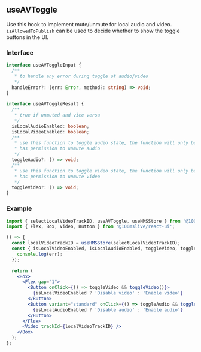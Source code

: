 ## useAVToggle

Use this hook to implement mute/unmute for local audio and video.
`isAllowedToPublish` can be used to decide whether to show the toggle buttons in the UI.


### Interface

```ts
interface useAVToggleInput {
  /**
   * to handle any error during toggle of audio/video
   */
  handleError?: (err: Error, method?: string) => void;
}
```

```ts
interface useAVToggleResult {
  /**
   * true if unmuted and vice versa
   */
  isLocalAudioEnabled: boolean;
  isLocalVideoEnabled: boolean;
  /**
   * use this function to toggle audio state, the function will only be present if the user
   * has permission to unmute audio
   */
  toggleAudio?: () => void;
  /**
   * use this function to toggle video state, the function will only be present if the user
   * has permission to unmute video
   */
  toggleVideo?: () => void;
}
```

### Example

<Story id="hooks-useavtoggle--use-video-hook" />

```jsx
import { selectLocalVideoTrackID, useAVToggle, useHMSStore } from '@100mslive/react-sdk';
import { Flex, Box, Video, Button } from '@100mslive/react-ui';

() => {
  const localVideoTrackID = useHMSStore(selectLocalVideoTrackID);
  const { isLocalVideoEnabled, isLocalAudioEnabled, toggleVideo, toggleAudio } = useAVToggle(err => {
    console.log(err);
  });

  return (
    <Box>
      <Flex gap="1">
        <Button onClick={() => toggleVideo && toggleVideo()}>
          {isLocalVideoEnabled ? 'Disable video' : 'Enable video'}
        </Button>
        <Button variant="standard" onClick={() => toggleAudio && toggleAudio()}>
          {isLocalAudioEnabled ? 'Disable audio' : 'Enable audio'}
        </Button>
      </Flex>
      <Video trackId={localVideoTrackID} />
    </Box>
  );
};
```
